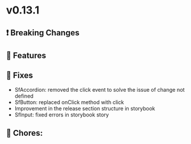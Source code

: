 
<Meta title="Releases/v0.13.x - Latest/v0.13.1 - Latest/Change log" />

# v0.13.1

## ❗ Breaking Changes


## 🚀 Features


## 🐛 Fixes

- SfAccordion: removed the click event to solve the issue of change not defined
- SfButton: replaced onClick method with click
- Improvement in the release section structure in storybook
- SfInput: fixed errors in storybook story

## 🧹 Chores:

